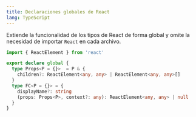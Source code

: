 ```yaml
---
title: Declaraciones globales de React
lang: TypeScript
---
```


Extiende la funcionalidad de los tipos de React de forma global y omite la necesidad de importar `React` en cada archivo.

```ts title="declarations.d.ts"
import { ReactElement } from 'react'

export declare global {
  type Props<P = {}>  = P & {
    children?: ReactElement<any, any> | ReactElement<any, any>[]
  }
  type FC<P = {}> = {
    displayName?: string
    (props: Props<P>, context?: any): ReactElement<any, any> | null
  }
}
```
